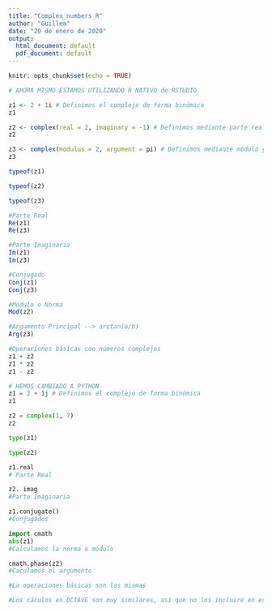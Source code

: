```yaml
---
title: "Complex_numbers_R"
author: "Guillem"
date: "20 de enero de 2020"
output:
  html_document: default
  pdf_document: default
---
```


```r
knitr::opts_chunk$set(echo = TRUE)
```

```r
# AHORA MISMO ESTAMOS UTILIZANDO R NATIVO de RSTUDIO

z1 <- 2 + 1i # Definimos el complejo de forma binómica
z1

z2 <- complex(real = 2, imaginary = -1) # Definimos mediante parte real e imaginaria
z2

z3 <- complex(modulus = 2, argument = pi) # Definimos mediante módulo y argumento (Forma Polar)
z3

typeof(z1)

typeof(z2)

typeof(z3)

#Parte Real
Re(z1)
Re(z3)

#Parte Imaginaria
Im(z1)
Im(z3)

#Conjugado
Conj(z1)
Conj(z3)

#Módulo o Norma
Mod(z2)

#Argumento Principal --> arctan(a/b)
Arg(z3)

#Operaciones básicas con números complejos
z1 + z2
z1 * z2
z1 - z2
```

```python
# HEMOS CAMBIADO A PYTHON
z1 = 2 + 1j # Definimos el complejo de forma binómica
z1

z2 = complex(1, 7)
z2

type(z1)

type(z2)

z1.real
# Parte Real

z2. imag
#Parte Imaginaria

z1.conjugate()
#Conjugados

import cmath
abs(z1)
#Calculamos la norma o módulo

cmath.phase(z2)
#Caculamos el argumento

#La operaciones básicas son las mismas

#Los cáculos en OCTAVE son muy similares, así que no los incluiré en este markdown
```


